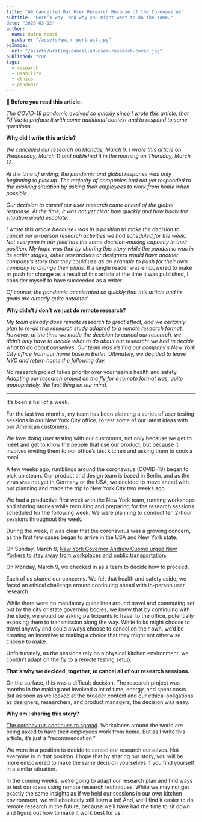 ```yaml
---
title: "We Cancelled Our User Research Because of the Coronavirus"
subtitle: "Here’s why, and why you might want to do the same."
date: "2020-03-12"
author:
  name: Quinn Keast
  picture: "/assets/quinn-portrait.jpg"
ogImage:
  url: "/assets/writing/cancelled-user-research-cover.jpg"
published: true
tags:
  - research
  - usability
  - ethics
  - pandemic
---
```


**🚨 Before you read this article:**

_The COVID-19 pandemic evolved so quickly since I wrote this article, that I’d like to preface it with some additional context and to respond to some questions._

**Why did I write this article?**

_We cancelled our research on Monday, March 9. I wrote this article on Wednesday, March 11 and published it in the morning on Thursday, March 12._

_At the time of writing, the pandemic and global response was only beginning to pick up. The majority of companies had not yet responded to the evolving situation by asking their employees to work from home when possible._

_Our decision to cancel our user research came ahead of the global response. At the time, it was not yet clear how quickly and how badly the situation would escalate._

_I wrote this article because I was in a position to make the decision to cancel our in-person research activities we had scheduled for the week. Not everyone in our field has the same decision-making capacity in their position. My hope was that by sharing this story while the pandemic was in its earlier stages, other researchers or designers would have another company’s story that they could use as an example to push for their own company to change their plans._ If a single reader was empowered to make or push for change as a result of this article at the time it was published, I consider myself to have succeeded as a writer.

_Of course, the pandemic accelerated so quickly that this article and its goals are already quite outdated._

**Why didn’t / don’t we just do remote research?**

_My team already does remote research to great effect, and we certainly plan to re-do this research study adapted to a remote research format. However, at the time we made the decision to cancel our research, we didn’t only have to decide what to do about our research: we had to decide what to do about ourselves. Our team was visiting our company’s New York City office from our home base in Berlin. Ultimately, we decided to leave NYC and return home the following day._

No research project takes priority over your team’s health and safety. _Adapting our research project on the fly for a remote format was, quite appropriately, the last thing on our mind._

---

It’s been a hell of a week.

For the last two months, my team has been planning a series of user testing sessions in our New York City office, to test some of our latest ideas with our American customers.

We love doing user testing with our customers, not only because we get to meet and get to know the people that use our product, but because it involves inviting them to our office’s test kitchen and asking them to cook a meal.

A few weeks ago, rumblings around the coronavirus (COVID-19) began to pick up steam. Our product and design team is based in Berlin, and as the virus was not yet in Germany or the USA, we decided to move ahead with our planning and made the trip to New York City two weeks ago.

We had a productive first week with the New York team, running workshops and sharing stories while recruiting and preparing for the research sessions scheduled for the following week. We were planning to conduct ten 2-hour sessions throughout the week.

During the week, it was clear that the coronavirus was a growing concern, as the first few cases began to arrive in the USA and New York state.

On Sunday, March 8, [New York Governor Andrew Cuomo urged New Yorkers to stay away from workplaces and public transportation](https://www.pix11.com/news/coronavirus/avoid-crowded-subways-work-from-home-if-possible-cuomo-says-amid-coronavirus-concerns).

On Monday, March 9, we checked in as a team to decide how to proceed.

Each of us shared our concerns. We felt that health and safety aside, we faced an ethical challenge around continuing ahead with in-person user research.

While there were no mandatory guidelines around travel and commuting set out by the city or state governing bodies, we knew that by continuing with the study, we would be asking participants to travel to the office, potentially exposing them to transmission along the way. While folks might choose to travel anyway and could always choose to cancel on their own, we’d be creating an incentive to making a choice that they might not otherwise choose to make.

Unfortunately, as the sessions rely on a physical kitchen environment, we couldn’t adapt on the fly to a remote testing setup.

**That’s why we decided, together, to cancel all of our research sessions.**

On the surface, this was a difficult decision. The research project was months in the making and involved a lot of time, energy, and spent costs. But as soon as we looked at the broader context and our ethical obligations as designers, researchers, and product managers, the decision was easy.

**Why am I sharing this story?**

[The coronavirus continues to spread](https://medium.com/@tomaspueyo/coronavirus-act-today-or-people-will-die-f4d3d9cd99ca). Workplaces around the world are being asked to have their employees work from home. But as I write this article, it’s just a “recommendation.”

We were in a position to decide to cancel our research ourselves. Not everyone is in that position. I hope that by sharing our story, you will be more empowered to make the same decision yourselves if you find yourself in a similar situation.

In the coming weeks, we’re going to adapt our research plan and find ways to test our ideas using remote research techniques. While we may not get exactly the same insights as if we held our sessions in our own kitchen environment, we will absolutely still learn a lot! And, we’ll find it easier to do remote research in the future, because we’ll have had the time to sit down and figure out how to make it work best for us.
